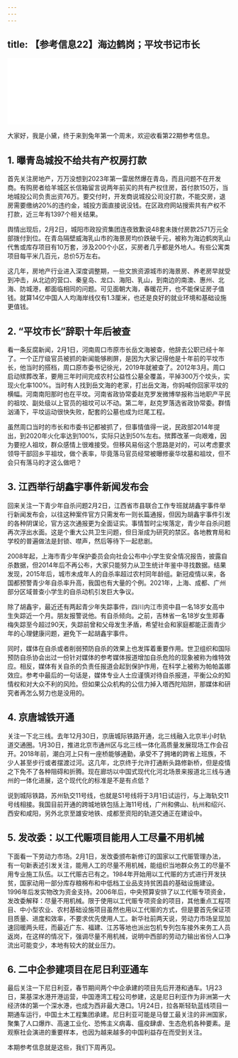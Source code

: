 ```yaml
---
---
---
```

title: 【参考信息22】海边鹤岗；平坟书记市长
---




<iframe src="//player.bilibili.com/player.html?&bvid=BV1aR4y187Jz&page=1&as_wide=1&high_quality=1&danmaku=1" scrolling="no" border="0" frameborder="no" framespacing="0" allowfullscreen></iframe>




大家好，我是小黛，终于来到兔年第一个周末，欢迎收看第22期参考信息。

## 1. 曝青岛城投不给共有产权房打款

首先关注房地产，万万没想到2023年第一雷居然爆在青岛，而且问题不在开发商。有购房者给羊城区长信箱留言说两年前买的共有产权住房，首付款150万，当地城投公司负责出资76万。要交付时，开发商说城投公司没打款，不能交房，退房需要缴纳20%的违约金，城投方面直接说没钱。在区政府网站搜索共有产权不打款，近三年有1397个相关结果。

舆情出现后，2月2日，城阳市政投资集团连夜致歉说48套未拨付房款2571万元全部拨付到位。在青岛隔壁威海乳山市的海景房均价跌破千元，被称为海边鹤岗乳山代售或库存项目有10万套，涉及200个小区，买房者几乎都是外地人。有些公寓类项目每平米几百元，总价5万左右。

这几年，房地产行业进入深度调整期，一些文旅资源城市的海景房、养老房早就受到冲击，从北边的营口、秦皇岛、龙口、海阳、乳山，到南边的南澳、惠州、北海、防城港，都面临相同的问题。可见面朝大海，春暖花开，也不能保证房子值钱。就算14亿中国人人均海岸线仅有1.3厘米，也还是良好的就业环境和基础设施更值钱。

## 2. “平坟市长”辞职十年后被查

看一条反腐新闻，2月1日，河南周口市原市长岳文海被查，他辞去公职已经十年了。一个正厅级官员被抓的新闻能够刷屏，是因为大家记得他是十年前的平坟市长，他当时的搭档，周口原市委书记徐光，2019年就被查了。2012年3月。周口启动殡葬改革，要用三年时间完成农村公益性公墓全覆盖，平掉300万个坟头，实现火化率100%。当时有人找到岳文海的老家，打出岳文海，你妈喊你回家平坟的横幅。河南南阳那时也在平坟。河南省政协常委赵克罗发微博举报称当地职产平民的祖坟、副处级以上官员的祖坟可以不动。第二年，赵克罗落选省政协常委。群情汹涌下，平坟运动很快失败，配套的公墓也成为烂尾工程。

虽然周口当时的市长和市委书记都被抓了，但事情值得一说，民政部2014年提出，到2020年火化率达到100%，实际只达到50%左右。殡葬改革一向艰难，因为要挖人祖坟，群众感情上很难接受。但移风易俗这个思路是对的，可以考虑要求领导干部回乡平祖坟，做个表率，毕竟落马官员经常被曝修豪华坟墓和祖坟，但不会只有落马的才这么做吧？

## 3. 江西举行胡鑫宇事件新闻发布会

回来关注一下青少年自杀问题2月2日，江西省市县联合工作专班就胡鑫宇事件举行新闻发布会，以往这种案件官方只需发布一则长篇通报，但因为胡鑫宇事件引发的各种阴谋论，官方这次通报更为全面证实。事情暂时尘埃落定，青少年自杀问题再次浮出水面。这是个重大公共卫生问题，但日渐成为研究的禁区。各地教育局和学校的普遍做法是封锁、噤声，然后等待下一起悲剧。

2008年起，上海市青少年保护委员会向社会公布中小学生安全情况报告，披露自杀数据，但2014年后不再公布，大家只能努力从卫生统计年鉴中寻找数据。结果发现，2015年后，城市未成年人的自杀率超过农村同年龄组。新冠疫情以来，各国都预警青少年自杀率升高，我国也有大量的个例。2021年，上海、成都、广州部分区域普查小学生的自杀动机引发巨大争议。

除了胡鑫宇，最近还有两起青少年失踪事件，四川内江市资中县一名18岁女高中生失踪近一个月。朋友报警说他。有自杀倾向。之前，吉林省一名18岁女生郑春梅失踪至今超过90天，失踪前曾和父母发生矛盾，希望社会和家庭都能正面青少年的心理健康问题，避免下一起胡鑫宇事件。

同时，媒体在自杀或者削弱预防自杀的效果上也发挥着重要作用。世卫组织和国际预防自杀协会出过一份针对媒体的参考媒体报道增加自杀危险的现象被称为维特效应。相反，媒体有关自杀的负责任报道会起到保护作用，在科学上被称为帕帕盖娜效应。参考中最后的一句话是，媒体专业人士应谨慎对待自杀报道，平衡公众的知情权和对大众不利的风险。但如果公众机构的公信力掉入塔西陀陷阱，那媒体和研究者再怎么努力也是没用的。

## 4. 京唐城铁开通

关注一下北三线。去年12月30日，京唐城际铁路开通，北三线融入北京半小时轨道交通圈。1月30日，推进北京市通州区与北三线一体化高质量发展现场工作会召开。2018年前，潮白河上只有一座桥能够通勤，承受不了拥堵的跨省上班族，不少人甚至步行或者摆渡过河。这几年，北京终于允许打通断头路修新桥，但是疫情之下免不了各种阻碍和折腾。现在廊坊以中国式现代化河北场景来报道北三线与通州的一体化进展，这个现代化的标准是不是有点低？

说到城际铁路，苏州轨交11号线，也就是S1号线将于3月1日试运行，与上海轨交11号线相接。我国目前开通的跨城地铁包括上海11号线，广州和佛山、杭州和绍兴、西安和咸阳，另外北京至雄安地铁、成都至资阳的轨道交通正在建设中。

## 5. 发改委：以工代赈项目能用人工尽量不用机械

下面看一下劳动力市场。2月1日，发改委颁布新修订的国家以工代赈管理办法，有一句新表述引发关注，能用人工的尽量不用机械，能组织当地群众务工的尽量不用专业施工队伍。以工代赈古已有之。1984年开始用以工代赈的方式进行开发扶贫，国家动用一部分库存粮棉布和中低档工业品支持贫困县的基础设施建设。1996年后发实物改为资金支持。2006年后，中央预算安排了以工代赈专项资金，发改委解释：尽量不用机械。限于使用以工代赈专项资金的项目，其他重点工程项目、中小型农业、农村基础设施项目虽然也用以工代赈的方式，但是要首先保证项目质量、进度和效率，不要求优先使用人工。新华社前两天说，劳动力市场呈现加速回暖两头旺，而最近广东、福建、江苏等地也派出包机专列包车接外来务工人员返岗，在这样的情况下，强调尽量不用机械，说明中西部的劳动力输出省份人口净流出可能变少，本地有较大的就业压力。

## 6. 二中企参建项目在尼日利亚通车

最后关注一下尼日利亚，春节期间两个中企承建的项目先后开港和通车。1月23日，莱基深水港开港运营，中国港湾工程公司参建，这是尼日利亚作为非洲第一大经济体的第一个深水港，也成为西非最大港口。1月24日，拉各斯轻轨蓝线项目一期通车运行，中国土木工程集团承建。尼日利亚可能是马督工最关注的非洲国家，聚集了人口爆炸、高速工业化、恐怖主义病毒、瘟疫肆虐、生态危机各种要素。是观察社会演进的重要样本，也因为越来越多的中国利益存在而受到关注。

本期参考信息就是这些，我们下周再见。
